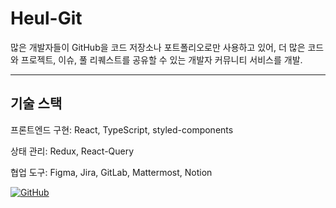 # Heul-Git

많은 개발자들이 GitHub을 코드 저장소나 포트폴리오로만 사용하고 있어, 더 많은 코드와 프로젝트, 이슈, 풀 리퀘스트를 공유할 수 있는 개발자 커뮤니티 서비스를 개발.

---

## 기술 스택

프론트엔드 구현: React, TypeScript, styled-components

상태 관리: Redux, React-Query

협업 도구: Figma, Jira, GitLab, Mattermost, Notion

<a href="https://github.com/PpoSil/Heul-Git" target="_blank">![GitHub](https://upload.wikimedia.org/wikipedia/commons/9/91/Octicons-mark-github.svg)</a>  
